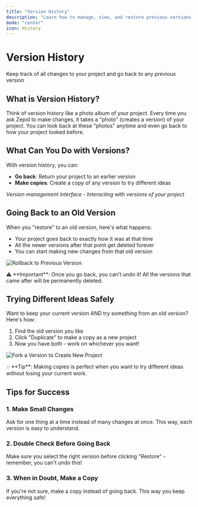 ```yaml
---
title: "Version History"
description: "Learn how to manage, view, and restore previous versions of your Zepid projects"
mode: "center"
icon: History
---
```


# Version History

Keep track of all changes to your project and go back to any previous version

## What is Version History?

Think of version history like a photo album of your project. Every time you ask Zepid to make changes, it takes a "photo" (creates a version) of your project. You can look back at these "photos" anytime and even go back to how your project looked before.

## What Can You Do with Versions?

With version history, you can:

- **Go back**: Return your project to an earlier version
- **Make copies**: Create a copy of any version to try different ideas

*Version management interface - Interacting with versions of your project*

## Going Back to an Old Version

When you "restore" to an old version, here's what happens:

- Your project goes back to exactly how it was at that time
- All the newer versions after that point get deleted forever
- You can start making new changes from that old version

![Rollback to Previous Version](/rollback.png)

<Callout type="warn">
⚠️ **Important**: Once you go back, you can't undo it! All the versions that came after will be permanently deleted.
</Callout>

## Trying Different Ideas Safely

Want to keep your current version AND try something from an old version? Here's how:

1. Find the old version you like
2. Click "Duplicate" to make a copy as a new project
3. Now you have both - work on whichever you want!

![Fork a Version to Create New Project](/fork.png)

<Callout type="info">
💡 **Tip**: Making copies is perfect when you want to try different ideas without losing your current work.
</Callout>

## Tips for Success

### 1. Make Small Changes

Ask for one thing at a time instead of many changes at once. This way, each version is easy to understand.

### 2. Double Check Before Going Back

Make sure you select the right version before clicking "Restore" - remember, you can't undo this!

### 3. When in Doubt, Make a Copy

If you're not sure, make a copy instead of going back. This way you keep everything safe!
